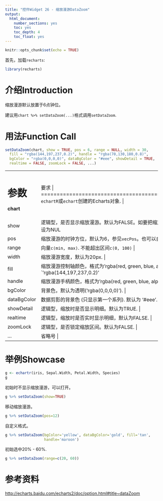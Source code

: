 ```yaml
---
title: "控件Widget 26 - 缩放漫游DataZoom"
output: 
  html_document: 
    number_sections: yes
    toc: yes
    toc_depth: 4
    toc_float: yes
---
```


```r
knitr::opts_chunk$set(echo = TRUE)
```

首先，加载`recharts`:
```r
library(recharts)
```

# 介绍Introduction

缩放漫游默认放置于6点钟位。

建议用`chart %>% setDataZoom(...)`格式调用`setDataZoom`.

# 用法Function Call

```r
setDataZoom(chart, show = TRUE, pos = 6, range = NULL, width = 30,
  fill = "rgba(144,197,237,0.2)", handle = "rgba(70,130,180,0.8)",
  bgColor = "rgba(0,0,0,0)", dataBgColor = "#eee", showDetail = TRUE,
  realtime = FALSE, zoomLock = FALSE, ...)
```

+-------------+----------------------------------------------------------------+
|   参数      |  要求                                               |
+=============+================================================================+
| **chart**   | `echartR`或`echart`创建的Echarts对象.  |
+-------------+----------------------------------------------------------------+
| show        | 逻辑型，是否显示缩放漫游。默认为FALSE。如要把缩放漫游部件整体从Echarts对象中移除，设为NULL. |
+-------------+----------------------------------------------------------------+
| pos         | 缩放漫游的时钟方位，默认为6，参见`vecPos`。也可以自定义方位向量`c(x, y, orient)`. |
+-------------+----------------------------------------------------------------+
| range       | 向量`c(min, max)`. 不能超出区间`c(0, 100)` |
+-------------+----------------------------------------------------------------+
| width       | 缩放漫游宽度，默认为20px. |
+-------------+----------------------------------------------------------------+
| fill        | 缩放漫游控制轴颜色，格式为'rgba(red, green, blue, alpha)'，默认为`'rgba(144,197,237,0.2)'` ("#90C5ED33"). |
+-------------+----------------------------------------------------------------+
| handle      | 缩放漫游手柄颜色，格式为'rgba(red, green, blue, alpha)'，默认为`'rgba(70,130,180,0.8)'` ("#4682B4CC"). |
+-------------+----------------------------------------------------------------+
| bgColor     | 背景色，默认为透明('rgba(0,0,0,0)'). |
+-------------+----------------------------------------------------------------+
| dataBgColor | 数据剪影的背景色 (只显示第一个系列). 默认为 '#eee'. |
+-------------+----------------------------------------------------------------+
| showDetail  | 逻辑型，缩放时是否显示明细。默认为TRUE. |
+-------------+----------------------------------------------------------------+
| realtime    | 逻辑型，缩放时是否实时显示明细，默认为FALSE. |
+-------------+----------------------------------------------------------------+
| zoomLock    | 逻辑型，是否锁定缩放区间。默认为FALSE. |
+-------------+----------------------------------------------------------------+
| ...         | 省略号 |
+-------------+----------------------------------------------------------------+

# 举例Showcase

```r
g <- echartr(iris, Sepal.Width, Petal.Width, Species)
g
```

初始时不显示缩放漫游，可以打开。
```r
g %>% setDataZoom(show=TRUE)
```

移动缩放漫游。
```r
g %>% setDataZoom(pos=12)
```

自定义格式。
```r
g %>% setDataZoom(bgColor='yellow', dataBgColor='gold', fill='tan',
                  handle='maroon')
```

初始选中20% - 60%.

```r
g %>% setDataZoom(range=c(20, 60))
```

# 参考资料

<http://echarts.baidu.com/echarts2/doc/option.html#title~dataZoom>
